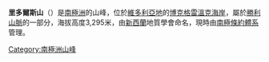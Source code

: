 {{coord|72|48|S|167|46|E|display=title}}

'''里多爾斯山'''（{{lang-en|Mount Riddolls}}）是[[南極洲|南極洲]]的山峰，位於[[維多利亞地|維多利亞地]]的[[博克格雷溫克海岸|博克格雷溫克海岸]]，屬於[[勝利山脈|勝利山脈]]的一部分，海拔高度3,295米，由[[新西蘭|新西蘭]]地質學會命名，現時由[[南極條約體系|南極條約體系]]管理。

{{DEFAULTSORT:Mount Riddolls}}
[[Category:南極洲山峰|Category:南極洲山峰]]


{{BorchgrevinkCoast-geo-stub}}